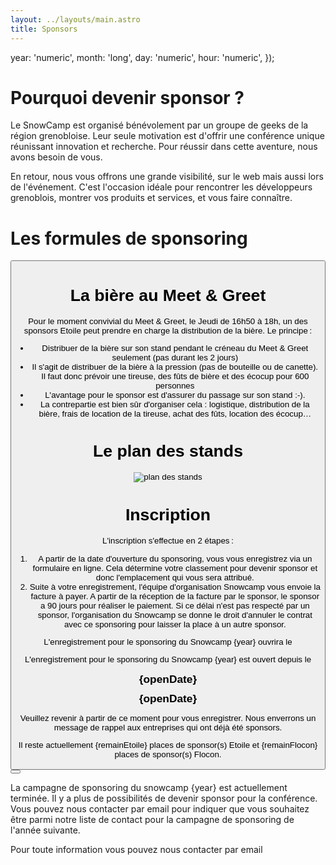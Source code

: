 ```yaml
---
layout: ../layouts/main.astro
title: Sponsors
---
```


  year: 'numeric',
  month: 'long',
  day: 'numeric',
  hour: 'numeric',
});

# Pourquoi devenir sponsor ?

Le SnowCamp est organisé bénévolement par un groupe de geeks de la région grenobloise.
Leur seule motivation est d'offrir une conférence unique réunissant innovation et recherche.
Pour réussir dans cette aventure, nous avons besoin de vous.

En retour, nous vous offrons une grande visibilité, sur le web mais aussi lors de l'événement.
C'est l'occasion idéale pour rencontrer les développeurs grenoblois, montrer vos produits et services, et vous faire connaître.

# Les formules de sponsoring

<div style="display: flex; flex-direction: row">
<SponsorFormula sponsor={edition.sponsorship.type.flocon}/>
<SponsorFormula sponsor={edition.sponsorship.type.etoile} active={true}/>
<SponsorFormula sponsor={edition.sponsorship.type.tenyears}/>
</div>

<Button href="https://drive.google.com/file/d/1hOHTGVXJfiQ0nJFJugivkNr3SwdEXuSF/view?usp=share_link" title="Plaquette Sponsors"/>

<a id="beers"></a>

# La bière au Meet & Greet

Pour le moment convivial du Meet & Greet, le Jeudi de 16h50 à 18h, un des sponsors Etoile peut prendre en charge la distribution de la bière.
Le principe :

- Distribuer de la bière sur son stand pendant le créneau du Meet & Greet seulement (pas durant les 2 jours)
- Il s'agit de distribuer de la bière à la pression (pas de bouteille ou de canette). Il faut donc prévoir une tireuse, des fûts de bière et des écocup pour 600 personnes
- L'avantage pour le sponsor est d'assurer du passage sur son stand :-).
- La contrepartie est bien sûr d'organiser cela : logistique, distribution de la bière, frais de location de la tireuse, achat des fûts, location des écocup…

<a id="plan"></a>

# Le plan des stands

![plan des stands](/img/sponsors_plan_stands.png)

# Inscription

L'inscription s'effectue en 2 étapes :

1. A partir de la date d'ouverture du sponsoring, vous vous enregistrez via un formulaire en ligne.
Cela détermine votre classement pour devenir sponsor et donc l'emplacement qui vous sera attribué.
1. Suite à votre enregistrement, l'équipe d'organisation Snowcamp vous envoie la facture à payer.
A partir de la réception de la facture par le sponsor, le sponsor a 90 jours pour réaliser le paiement.
Si ce délai n'est pas respecté par un sponsor, l'organisation du Snowcamp se donne le droit d'annuler le contrat avec ce sponsoring pour laisser la place à un autre sponsor.

<p className="sponsorBefore">L'enregistrement pour le sponsoring du Snowcamp {year} ouvrira le</p>
<p className="sponsorOpened">L'enregistrement pour le sponsoring du Snowcamp {year} est ouvert depuis le</p>

<div style="text-align: center; font-weight: bold; font-size: 1.3em; margin: 10px 0" className="sponsorBefore">{openDate}</div>
<div style="text-align: center; font-weight: bold; font-size: 1.3em; margin: 10px 0" className="sponsorOpened">{openDate}</div>

<p className="sponsorBefore">Veuillez revenir à partir de ce moment pour vous enregistrer. Nous enverrons un message de rappel aux entreprises qui ont déjà été sponsors.</p>
<p className="sponsorOpened">Il reste actuellement {remainEtoile} places de sponsor(s) Etoile et {remainFlocon} places de sponsor(s) Flocon.</p>

<Button className="sponsorOpened" title="Formulaire d'inscription" href={edition.sponsorship.subscribe_link}></Button>

<p className="sponsorClosed">La campagne de sponsoring du snowcamp {year} est actuellement terminée. Il y a plus de possibilités de devenir sponsor pour la conférence. Vous pouvez nous contacter par email pour indiquer que vous souhaitez être parmi notre liste de contact pour la campagne de sponsoring de l'année suivante.</p>

Pour toute information vous pouvez nous contacter par email
